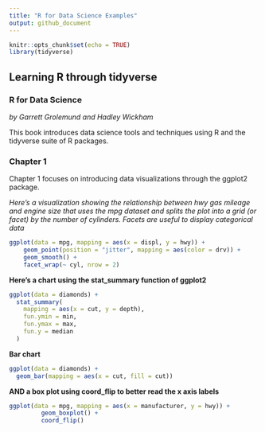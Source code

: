```yaml
---
title: "R for Data Science Examples"
output: github_document
---
```


```r
knitr::opts_chunk$set(echo = TRUE)
library(tidyverse)
```

## Learning R through tidyverse

### R for Data Science
*by Garrett Grolemund and Hadley Wickham*

This book introduces data science tools and techniques using R and the 
tidyverse suite of R packages.

### Chapter 1

Chapter 1 focuses on introducing data visualizations through the ggplot2 
package.

*Here's a visualization showing the relationship between hwy gas mileage and 
engine size that uses the mpg dataset and splits the plot into a grid 
(or facet) by the number of cylinders. Facets are useful to display 
categorical data*

```r
ggplot(data = mpg, mapping = aes(x = displ, y = hwy)) +
    geom_point(position = "jitter", mapping = aes(color = drv)) +
    geom_smooth() +
    facet_wrap(~ cyl, nrow = 2)
```

**Here's a chart using the stat_summary function of ggplot2**

```r
ggplot(data = diamonds) +
  stat_summary(
    mapping = aes(x = cut, y = depth),
    fun.ymin = min,
    fun.ymax = max,
    fun.y = median
  )
```

**Bar chart**

```r
ggplot(data = diamonds) +
  geom_bar(mapping = aes(x = cut, fill = cut))
```

**AND a box plot using coord_flip to better read the x axis labels**

```r
ggplot(data = mpg, mapping = aes(x = manufacturer, y = hwy)) + 
         geom_boxplot() + 
         coord_flip()
```
